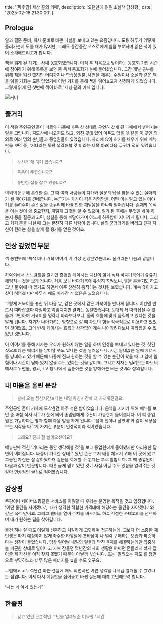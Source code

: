 
  title: '[독후감] 세상 끝의 카페',
  description: '오랜만에 읽은 소설책 감상평',
  date: '2025-02-16 21:30:00'
}

## Prologue

일과 결혼 준비, 이사 준비로 바쁜 나날을 보내고 있는 요즘입니다. 도통 하루가 어떻게 흘러가는지 모를 때가 많지만, 그래도 중간중간 스스로에게 쉼을 부여하며
읽은 책이 있어 소개해드리고자 합니다.

책을 읽게 된 계기는 사내 동호회였습니다. 이직 후 처음으로 맞이하는 동호회 가입 시즌에 참여하기 위해 목록을 보던 중 독서 동호회가 눈에 들어왔습니다. 그간
개발 공부를 위해 책을 읽긴 했지만 어디까지나 학습용일뿐, 내면을 채우는 수필이나 소설과 같은 책을 읽을 기회는 도통 없었기에 이번 기회를 통해 책을 읽어보고자
신청하게 되었습니다. 그렇게 읽게 된 첫번째 책이 바로 '세상 끝의 카페'입니다.

<Image src={bookCover} width={800} height={800} alt='커버' />

## 줄거리

이 책은 주인공인 존이 피로와 짜증에 가득 찬 상태로 우연히 찾게 된 카페에서 벌어지는 일을 그립니다. 지도상에 나오지도 않고, 외진 곳에 있어 아무도 없을 것
같은 이 곳엔 의외로 여러 명의 손님들과 종업원들이 있었습니다. 자리에 앉아 허기를 채우기 위해 메뉴판을 보던 중, '기다리는 동안 생각해볼 것'이라는 제목 아래
다음 글귀가 적혀 있었습니다.

> 당신은 왜 여기 있습니까?

> 죽음이 두렵습니까?

> 충만한 삶을 살고 있습니까?

의외의 문구에 혼란한 존. 그 때 여러 사람들이 다가와 질문의 답을 찾을 수 있는 실마리가 될 이야기를 건네줍니다. 누군가는 자신이 겪은 경험담을, 어떤 이는 알고 있는
이야기를 들려주며 존은 삶을 송두리째 바꿀 만한 깨달음을 하나씩 얻어갑니다. 존재의 목적을 아는 것이 왜 중요한지, 어떻게 그것을 알 수 있으며, 알게 된 후에는 무엇을 해야 하는지 등을
질문과 고민, 성찰을 통해 깨달아가며 어느새 하룻밤이 지나가게 됩니다. 그리고 카페 문을 나설 때 그는 완전히 다른 사람이 됩니다. 삶의 군더더기를 버리고 진짜
자신이 원하는 삶을 살게 될 용기를 얻은 것이죠.

## 인상 깊었던 부분

책 중반부에 '녹색 바다 거북 이야기'가 가장 인상깊었는데요. 줄거리는 다음과 같습니다.

하와이에서 스노쿨링을 즐기던 종업원 케이시는 자신의 옆에 녹색 바다거북이가 유유히 헤엄치는 것을 보게 됩니다. 처음 보는 바다거북에 유심히 지켜보니, 발을 흔들기도
하고 그냥 물 위에 떠 있기도 하면서 아주 천천히 움직이는 것처럼 보였습니다. 계속 쫓아가고 싶어 헤엄쳤지만 아무리 해도 따라갈 수 없음을 느꼈습니다.

그렇게 거북이를 놓친 뒤 다음 날, 같은 곳에서 같은 거북이를 만나게 됩니다. 이번엔 반드시 따라잡겠다 다짐하고 헤엄치지만 결과는 동일했습니다.
도대체 왜 따라잡을 수 없을까 고민하며 거북이를 멍하니 바라보다보니, 물의 흐름에 맞춰 움직이고 있다는 것을 알게 됩니다.
자기가 나아가려는 방향으로 갈 때 파도의 힘을 적극적으로 이용하고 있었던 것이었죠.
그에 반해 케이시는 흐름과 상관없이 계속 나아가려다보니 따라잡을 수 없었던 것입니다.

이 이야기를 통해 저자는 우리가 원하지 않는 일을 하며 인생을 보내고 있다는 것, 헛된 짓으로 많은 에너지를 낭비할 수도 있다는 것을 알려줍니다.
지금 쓸데없는 일에 에너지를 낭비하고 있기 때문에 나중에 진짜 원하는 것을 할 수 있는 순간이 왔을 때 그 일에 쓸 힘이나 시간이 남아 있지 않을 수도 있다는 것을 말이죠.
그리고 저자는 밀려오는 파도의 예시로 우편물, 광고, TV 등 나에게 집중하는 것을 방해하는 모든 것이라 정의합니다.

## 내 마음을 울린 문장

> 벌써 오늘 점심시간보다는 내일 아침시간에 더 가까워진걸요.

주인공인 존이 카페에 도착한건 아주 늦은 밤이었습니다. 음식을 시키기 위해 메뉴를 보던 중 아침 식사 세트가 눈에 띄어 종업원에게 주문이 가능한지 물어봅니다.
이 때 종업원은 가능하다는 말과 함께 다음 말을 하게 됩니다. '물이 반이나 남았네'와 같이 세상을 보는 시각을 다르게 가져간 부분이 인상적이라 적어봤습니다.

> 그래요? 진짜 잘 살아오셨어요?

메뉴판에 적힌 '기다리는 동안 생각해볼 것'을 보고 종업원에게 물어봤지만 아리송한 답변이 이어집니다. 짜증이 가득한 상태로 왔던 존은 그저 배를 채우기 위해
이 곳에 왔고 그동안 자신은 잘 살아왔다며 질문을 이해할 수 없다는 투로 말합니다. 그 때 종업원이 다음과 같이 반문합니다. 때론 굳게 믿고 있던 것이 사실
아닐 수도 있음을 알려주는 것 같아 인상적인 글귀로 적어봤습니다.

## 감상평

쿠팡이나 네이버쇼핑같은 서비스를 이용할 때 우리는 분명한 목적을 갖고 입장합니다.
'어떤 물건을 사야겠다.', '내가 생각한 적합한 가격대에 해당하는 물건을 사야겠다.' 와 같은 목적 말이죠.
그리고 필터를 열어 수치를 바꾸기도 하고 적절한 카테고리를 선택하며 내가 원하는 답을 찾아갑니다.

물건 하나 살 때도 이렇게 신중하고 치밀하게 고민하며 접근하는데, 그보다 더 소중한 제 인생은 마치
예상하지 않게 마주한 타임딜에 조바심이 나 덜컥 구매하는 모습과 비슷하다는 생각이 들었습니다.
당장 일어날 내일의 일들과 닥친 문제를 해결하는데만 집중해 늘 피곤한 상태로 일어나고 지쳐 잠들던
몇년간의 사회 생활은 어쩌면 흔들리지 않게 잡아줄 제 자신을 아직 찾지 못했기 때문이 아닐까 싶습니다.
또는 '밀려오는 파도'를 정면으로 부딫히느라 너무 많은 에너지를 썼을 수도 있구요.

그럼에도 고무적인건 바쁜 현실에 애써 외면하던 이런 생각을 다시금 일깨울 수 있었다는 점입니다.
이제 다시 메뉴판을 집어들고 바뀐 질문에 대해 고민해보려 합니다.

'나는 왜 여기 있는가?'

## 한줄평

> 잊고 있던 근본적인 고민을 일깨워준 미묘한 1시간
